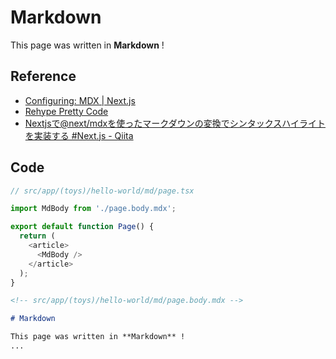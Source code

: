 # Markdown

This page was written in **Markdown** !

## Reference

- [Configuring: MDX | Next.js](https://nextjs.org/docs/pages/building-your-application/configuring/mdx)
- [Rehype Pretty Code](https://rehype-pretty.pages.dev/#installation)
- [Nextjsで@next/mdxを使ったマークダウンの変換でシンタックスハイライトを実装する #Next.js - Qiita](https://qiita.com/KokiSakano/items/571130652864432b8489)

## Code

```ts
// src/app/(toys)/hello-world/md/page.tsx

import MdBody from './page.body.mdx';

export default function Page() {
  return (
    <article>
      <MdBody />
    </article>
  );
}
```

```md
<!-- src/app/(toys)/hello-world/md/page.body.mdx -->

# Markdown

This page was written in **Markdown** !
...
```
